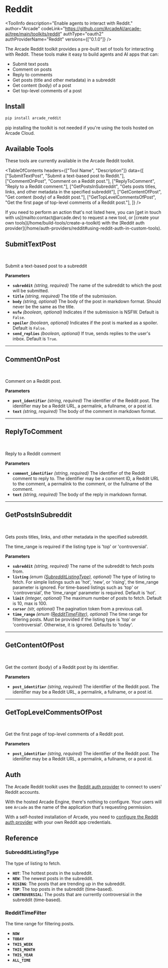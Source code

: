 # Reddit


<ToolInfo
  description="Enable agents to interact with Reddit."
  author="Arcade"
  codeLink="https://github.com/ArcadeAI/arcade-ai/tree/main/toolkits/reddit"
  authType="oauth2"
  authProviderName="Reddit"
  versions={["0.1.0"]}
/>

<Badges repo="arcadeai/arcade_reddit" />

The Arcade Reddit toolkit provides a pre-built set of tools for interacting with Reddit. These tools make it easy to build agents and AI apps that can:

- Submit text posts
- Comment on posts
- Reply to comments
- Get posts (title and other metadata) in a subreddit
- Get content (body) of a post
- Get top-level comments of a post

## Install

```bash
pip install arcade_reddit
```

<Note>
  pip installing the toolkit is not needed if you're using the tools hosted on Arcade Cloud.
</Note>

## Available Tools

These tools are currently available in the Arcade Reddit toolkit.

<TableOfContents
  headers={["Tool Name", "Description"]}
  data={[
    ["SubmitTextPost", "Submit a text-based post to Reddit."],
    ["CommentOnPost", "Comment on a Reddit post."],
    ["ReplyToComment", "Reply to a Reddit comment."],
    ["GetPostsInSubreddit", "Gets posts titles, links, and other metadata in the specified subreddit"],
    ["GetContentOfPost", "Get content (body) of a Reddit post."],
    ["GetTopLevelCommentsOfPost", "Get the first page of top-level comments of a Reddit post."],
  ]}
/>

<Tip>
  If you need to perform an action that's not listed here, you can [get in touch
  with us](mailto:contact@arcade.dev) to request a new tool, or [create your
  own tools](/home/build-tools/create-a-toolkit) with the [Reddit auth
  provider](/home/auth-providers/reddit#using-reddit-auth-in-custom-tools).
</Tip>

## SubmitTextPost

<br />
<TabbedCodeBlock
  tabs={[
    {
      label: "Call the Tool with User Authorization",
      content: {
        Python: [
          "/examples/integrations/toolkits/reddit/submit_text_post_example_call_tool.py",
        ],
        JavaScript: ["/examples/integrations/toolkits/reddit/submit_text_post_example_call_tool.js"],
      },
    },
    {
      label: "Execute the Tool with OpenAI",
      content: {
        Python: [
          "/examples/integrations/toolkits/reddit/submit_text_post_example_llm_oai.py",
        ],
        JavaScript: ["/examples/integrations/toolkits/reddit/submit_text_post_example_llm_oai.js"],
      },
    },
  ]}
/>

Submit a text-based post to a subreddit

**Parameters**

- **`subreddit`** _(string, required)_ The name of the subreddit to which the post will be submitted.
- **`title`** _(string, required)_ The title of the submission.
- **`body`** _(string, optional)_ The body of the post in markdown format. Should never be the same as the title.
- **`nsfw`** _(boolean, optional)_ Indicates if the submission is NSFW. Default is `False`.
- **`spoiler`** _(boolean, optional)_ Indicates if the post is marked as a spoiler. Default is `False`.
- **`send_replies`** _(boolean, optional)_ If true, sends replies to the user's inbox. Default is `True`.

---

## CommentOnPost

<br />
<TabbedCodeBlock
  tabs={[
    {
      label: "Call the Tool with User Authorization",
      content: {
        Python: [
          "/examples/integrations/toolkits/reddit/comment_on_post_example_call_tool.py",
        ],
        JavaScript: ["/examples/integrations/toolkits/reddit/comment_on_post_example_call_tool.js"],
      },
    },
    {
      label: "Execute the Tool with OpenAI",
      content: {
        Python: [
          "/examples/integrations/toolkits/reddit/comment_on_post_example_llm_oai.py",
        ],
        JavaScript: ["/examples/integrations/toolkits/reddit/comment_on_post_example_llm_oai.js"],
      },
    },
  ]}
/>

Comment on a Reddit post.

**Parameters**

- **`post_identifier`** _(string, required)_ The identifier of the Reddit post. The identifier may be a Reddit URL, a permalink, a fullname, or a post id.
- **`text`** _(string, required)_ The body of the comment in markdown format.

---

## ReplyToComment

<br />
<TabbedCodeBlock
  tabs={[
    {
      label: "Call the Tool with User Authorization",
      content: {
        Python: [
          "/examples/integrations/toolkits/reddit/reply_to_comment_example_call_tool.py",
        ],
        JavaScript: ["/examples/integrations/toolkits/reddit/reply_to_comment_example_call_tool.js"],
      },
    },
    {
      label: "Execute the Tool with OpenAI",
      content: {
        Python: [
          "/examples/integrations/toolkits/reddit/reply_to_comment_example_llm_oai.py",
        ],
        JavaScript: ["/examples/integrations/toolkits/reddit/reply_to_comment_example_llm_oai.js"],
      },
    },
  ]}
/>

Reply to a Reddit comment

**Parameters**

- **`comment_identifier`** _(string, required)_ The identifier of the Reddit comment to reply to. The identifier may be a comment ID, a Reddit URL to the comment, a permalink to the comment, or the fullname of the comment.
- **`text`** _(string, required)_ The body of the reply in markdown format.

---

## GetPostsInSubreddit

<br />
<TabbedCodeBlock
  tabs={[
    {
      label: "Call the Tool with User Authorization",
      content: {
        Python: [
          "/examples/integrations/toolkits/reddit/get_posts_in_subreddit_example_call_tool.py",
        ],
        JavaScript: ["/examples/integrations/toolkits/reddit/get_posts_in_subreddit_example_call_tool.js"],
      },
    },
    {
      label: "Execute the Tool with OpenAI",
      content: {
        Python: [
          "/examples/integrations/toolkits/reddit/get_posts_in_subreddit_example_llm_oai.py",
        ],
        JavaScript: ["/examples/integrations/toolkits/reddit/get_posts_in_subreddit_example_llm_oai.js"],
      },
    },
  ]}
/>

Gets posts titles, links, and other metadata in the specified subreddit.

The time_range is required if the listing type is 'top' or 'controversial'.

**Parameters**

- **`subreddit`** _(string, required)_ The name of the subreddit to fetch posts from.
- **`listing`** _(enum ([SubredditListingType](/toolkits/social-communication/reddit#subredditlistingtype)), optional)_ The type of listing to fetch. For simple listings such as 'hot', 'new', or 'rising', the time_range parameter is ignored. For time-based listings such as 'top' or 'controversial', the 'time_range' parameter is required. Default is 'hot'.
- **`limit`** _(integer, optional)_ The maximum number of posts to fetch. Default is 10, max is 100.
- **`cursor`** _(str, optional)_ The pagination token from a previous call.
- **`time_range`** _(enum ([RedditTimeFilter](/toolkits/social-communication/reddit#reddittimefilter)), optional)_ The time range for filtering posts. Must be provided if the listing type is 'top' or 'controversial'. Otherwise, it is ignored. Defaults to 'today'.

---

## GetContentOfPost

<br />
<TabbedCodeBlock
  tabs={[
    {
      label: "Call the Tool with User Authorization",
      content: {
        Python: [
          "/examples/integrations/toolkits/reddit/get_content_of_post_example_call_tool.py",
        ],
        JavaScript: ["/examples/integrations/toolkits/reddit/get_content_of_post_example_call_tool.js"],
      },
    },
    {
      label: "Execute the Tool with OpenAI",
      content: {
        Python: [
          "/examples/integrations/toolkits/reddit/get_content_of_post_example_llm_oai.py",
        ],
        JavaScript: ["/examples/integrations/toolkits/reddit/get_content_of_post_example_llm_oai.js"],
      },
    },
  ]}
/>

Get the content (body) of a Reddit post by its identifier.

**Parameters**

- **`post_identifier`** _(string, required)_ The identifier of the Reddit post. The identifier may be a Reddit URL, a permalink, a fullname, or a post id.

---

## GetTopLevelCommentsOfPost

<br />
<TabbedCodeBlock
  tabs={[
    {
      label: "Call the Tool with User Authorization",
      content: {
        Python: [
          "/examples/integrations/toolkits/reddit/get_top_level_comments_of_post_example_call_tool.py",
        ],
        JavaScript: ["/examples/integrations/toolkits/reddit/get_top_level_comments_of_post_example_call_tool.js"],
      },
    },
    {
      label: "Execute the Tool with OpenAI",
      content: {
        Python: [
          "/examples/integrations/toolkits/reddit/get_top_level_comments_of_post_example_llm_oai.py",
        ],
        JavaScript: ["/examples/integrations/toolkits/reddit/get_top_level_comments_of_post_example_llm_oai.js"],
      },
    },
  ]}
/>

Get the first page of top-level comments of a Reddit post.

**Parameters**

- **`post_identifier`** _(string, required)_ The identifier of the Reddit post. The identifier may be a Reddit URL, a permalink, a fullname, or a post id.

## Auth

The Arcade Reddit toolkit uses the [Reddit auth provider](/home/auth-providers/reddit) to connect to users' Reddit accounts.

With the hosted Arcade Engine, there's nothing to configure. Your users will see `Arcade` as the name of the application that's requesting permission.

With a self-hosted installation of Arcade, you need to [configure the Reddit auth provider](/home/auth-providers/reddit#configuring-reddit-auth) with your own Reddit app credentials.

## Reference

### SubredditListingType

The type of listing to fetch.

- **`HOT`**: The hottest posts in the subreddit.
- **`NEW`**: The newest posts in the subreddit.
- **`RISING`**: The posts that are trending up in the subreddit.
- **`TOP`**: The top posts in the subreddit (time-based).
- **`CONTROVERSIAL`**: The posts that are currently controversial in the subreddit (time-based).

### RedditTimeFilter

The time range for filtering posts.

- **`NOW`**
- **`TODAY`**
- **`THIS_WEEK`**
- **`THIS_MONTH`**
- **`THIS_YEAR`**
- **`ALL_TIME`**